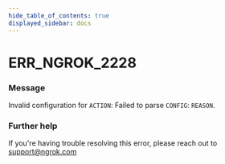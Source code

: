 ```yaml
---
hide_table_of_contents: true
displayed_sidebar: docs
---
```



# ERR_NGROK_2228

### Message
Invalid configuration for `ACTION`: Failed to parse `CONFIG`: `REASON`.

<ErrorDetails error='err_ngrok_2228' />


### Further help
If you're having trouble resolving this error, please reach out to [support@ngrok.com](mailto:support@ngrok.com?subject=Help%20with%20ERR_NGROK_2228)


